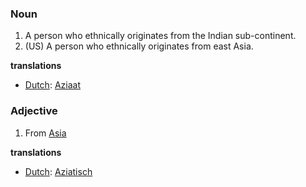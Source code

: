===Noun===
# A person who ethnically originates from the Indian sub-continent.
# (US) A person who ethnically originates from east Asia.

'''translations'''
*[[Dutch]]: [[Aziaat]]

===Adjective===
# From [[Asia]]

'''translations'''
*[[Dutch]]: [[Aziatisch]]